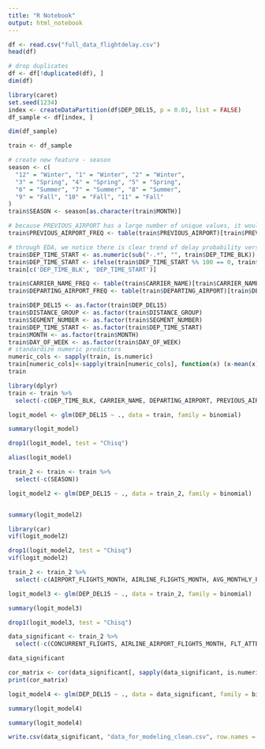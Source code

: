 ```yaml
---
title: "R Notebook"
output: html_notebook
---
```




```r
df <- read.csv("full_data_flightdelay.csv")
head(df)
```

```r
# drop duplicates
df <- df[!duplicated(df), ]
dim(df)
```

```r
library(caret)
set.seed(1234)
index <- createDataPartition(df$DEP_DEL15, p = 0.01, list = FALSE)
df_sample <- df[index, ]
```

```r
dim(df_sample)
```


```r
train <- df_sample
```

```r
# create new feature - season
season <- c(
  "12" = "Winter", "1" = "Winter", "2" = "Winter",
  "3" = "Spring", "4" = "Spring", "5" = "Spring",
  "6" = "Summer", "7" = "Summer", "8" = "Summer",
  "9" = "Fall", "10" = "Fall", "11" = "Fall"
)
train$SEASON <- season[as.character(train$MONTH)]
```


```r
# because PREVIOUS_AIRPORT has a large number of unique values, it would create high dimension if using one hot encoding. frequency encoding is used for this variable.
train$PREVIOUS_AIRPORT_FREQ <- table(train$PREVIOUS_AIRPORT)[train$PREVIOUS_AIRPORT]
```

```r
# through EDA, we notice there is clear trend of delay probability versus departure time block. convert time block to numeric to represent ordinal character
train$DEP_TIME_START <- as.numeric(sub("-.*", "", train$DEP_TIME_BLK))
train$DEP_TIME_START <- ifelse(train$DEP_TIME_START %% 100 == 0, train$DEP_TIME_START / 100, train$DEP_TIME_START)
train[c('DEP_TIME_BLK', 'DEP_TIME_START')]
```

```r
train$CARRIER_NAME_FREQ <- table(train$CARRIER_NAME)[train$CARRIER_NAME]
train$DEPARTING_AIRPORT_FREQ <- table(train$DEPARTING_AIRPORT)[train$DEPARTING_AIRPORT]
```


```r
train$DEP_DEL15 <- as.factor(train$DEP_DEL15)
train$DISTANCE_GROUP <- as.factor(train$DISTANCE_GROUP)
train$SEGMENT_NUMBER <- as.factor(train$SEGMENT_NUMBER)
train$DEP_TIME_START <- as.factor(train$DEP_TIME_START)
train$MONTH <- as.factor(train$MONTH)
train$DAY_OF_WEEK <- as.factor(train$DAY_OF_WEEK)
# standardize numeric predictors
numeric_cols <- sapply(train, is.numeric)
train[numeric_cols]<-sapply(train[numeric_cols], function(x) (x-mean(x))/sd(x))
train
```

```r
library(dplyr)
train <- train %>%
  select(-c(DEP_TIME_BLK, CARRIER_NAME, DEPARTING_AIRPORT, PREVIOUS_AIRPORT))
```

```r
logit_model <- glm(DEP_DEL15 ~ ., data = train, family = binomial)

summary(logit_model)
```

```r
drop1(logit_model, test = "Chisq")
```

```r
alias(logit_model)
```


```r
train_2 <- train <- train %>%
  select(-c(SEASON))

logit_model2 <- glm(DEP_DEL15 ~ ., data = train_2, family = binomial)


summary(logit_model2)
```

```r
library(car)
vif(logit_model2)
```

```r
drop1(logit_model2, test = "Chisq")
vif(logit_model2)
```


```r
train_2 <- train_2 %>%
  select(-c(AIRPORT_FLIGHTS_MONTH, AIRLINE_FLIGHTS_MONTH, AVG_MONTHLY_PASS_AIRPORT, AVG_MONTHLY_PASS_AIRLINE, PREVIOUS_AIRPORT_FREQ, CARRIER_NAME_FREQ, DEPARTING_AIRPORT_FREQ))
```

```r
logit_model3 <- glm(DEP_DEL15 ~ ., data = train_2, family = binomial)

summary(logit_model3)
```

```r
drop1(logit_model3, test = "Chisq")
```


```r
data_significant <- train_2 %>%
  select(-c(CONCURRENT_FLIGHTS, AIRLINE_AIRPORT_FLIGHTS_MONTH, FLT_ATTENDANTS_PER_PASS, LATITUDE, LONGITUDE))
```

```r
data_significant
```


```r
cor_matrix <- cor(data_significant[, sapply(data_significant, is.numeric)])
print(cor_matrix)
```

```r
logit_model4 <- glm(DEP_DEL15 ~ ., data = data_significant, family = binomial)

summary(logit_model4)
```

```r
summary(logit_model4)
```


```r
write.csv(data_significant, "data_for_modeling_clean.csv", row.names = FALSE)
```

